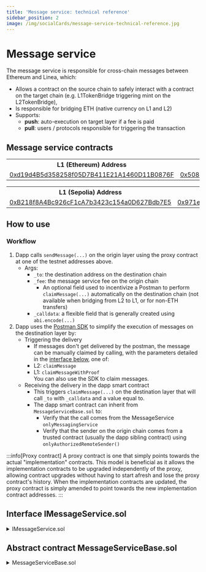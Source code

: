 ```yaml
---
title: 'Message service: technical reference'
sidebar_position: 2
image: /img/socialCards/message-service-technical-reference.jpg
---
```



# Message service

The message service is responsible for cross-chain messages between Ethereum and
Linea, which:

- Allows a contract on the source chain to safely interact with a contract on
  the target chain (e.g. L1TokenBridge triggering mint on the L2TokenBridge),
- Is responsible for bridging ETH (native currency on L1 and L2)
- Supports:
  - **push**: auto-execution on target layer if a fee is paid
  - **pull**: users / protocols responsible for triggering the transaction

## Message service contracts

<Tabs groupId="Mainnet-Testnet" className="my-tabs">
  <TabItem value="Mainnet" label="Mainnet" default>
    <table>
      <tbody>
        <tr>
          <th>L1 (Ethereum) Address</th>
          <th>L2 (Linea) Address</th>
        </tr>
        <tr>
          <td>
            <a href="https://etherscan.io/address/0xd19d4B5d358258f05D7B411E21A1460D11B0876F">
              0xd19d4B5d358258f05D7B411E21A1460D11B0876F
            </a>
          </td>
          <td>
            <a href="https://lineascan.build/address/0x508Ca82Df566dCD1B0DE8296e70a96332cD644ec">
              0x508Ca82Df566dCD1B0DE8296e70a96332cD644ec
            </a>
          </td>
        </tr>
      </tbody>
    </table>
  </TabItem>
  <TabItem value="Linea Sepolia" label="Linea Sepolia">
    <table>
      <tbody>
        <tr>
          <th>L1 (Sepolia) Address</th>
          <th>L2 (Linea Sepolia) Address</th>
        </tr>
        <tr>
          <td>
            <a href="https://sepolia.etherscan.io/address/0xB218f8A4Bc926cF1cA7b3423c154a0D627Bdb7E5">
              0xB218f8A4Bc926cF1cA7b3423c154a0D627Bdb7E5
            </a>
          </td>
          <td>
            <a href="https://sepolia.lineascan.build/address/0x971e727e956690b9957be6d51ec16e73acac83a7">
              0x971e727e956690b9957be6d51Ec16E73AcAC83A7
            </a>
          </td>
        </tr>
      </tbody>
    </table>
  </TabItem>
</Tabs>

## How to use

### Workflow

1. Dapp calls `sendMessage(...)` on the origin layer using the proxy contract at
   one of the testnet addresses above.
   - Args:
     - `_to`: the destination address on the destination chain
     - `_fee`: the message service fee on the origin chain
       - An optional field used to incentivize a Postman to perform
         `claimMessage(...)` automatically on the destination chain (not
         available when bridging from L2 to L1, or for non-ETH transfers)
     - `_calldata`: a flexible field that is generally created using
       `abi.encode(...)`
1. Dapp uses the
   [Postman SDK](https://www.npmjs.com/package/@consensys/linea-sdk?activeTab=readme)
   to simplify the execution of messages on the destination layer by:
   - Triggering the delivery
     - If messages don't get delivered by the postman, the message can be
       manually claimed by calling, with the parameters detailed in the
       [interface below](#interface-imessageservicesol), one of:
     - L2: `claimMessage`
     - L1: `claimMessageWithProof`  
       You can also use the SDK to claim messages.
   - Receiving the delivery in the dapp smart contract
     - This triggers `claimMessage(...)` on the destination layer that will call
       `_to` with `_calldata` and a value equal to.
     - The dapp smart contract can inherit from `MessageServiceBase.sol` to:
       - Verify that the call comes from the MessageService
         `onlyMessagingService`
       - Verify that the sender on the origin chain comes from a trusted
         contract (usually the dapp sibling contract) using
         `onlyAuthorizedRemoteSender()`

:::info[Proxy contract] A proxy contract is one that simply points towards the actual
"implementation" contracts. This model is beneficial as it allows the implementation
contracts to be upgraded independently of the proxy, allowing contract upgrades without
having to start afresh and lose the proxy contract's history. When the implementation
contracts are updated, the proxy contract is simply amended to point towards the
new implementation contract addresses. :::

## Interface IMessageService.sol

<details>
  <summary>IMessageService.sol</summary>
  <CodeBlock language="solidity">{IMessageService}</CodeBlock>
</details>

## Abstract contract MessageServiceBase.sol

<details>
  <summary>MessageServiceBase.sol</summary>
  <CodeBlock language="solidity">{MessageServiceBase}</CodeBlock>
</details>
